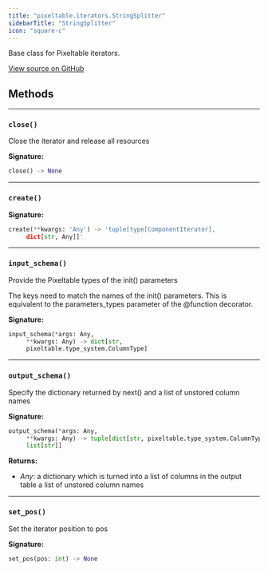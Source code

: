 ```yaml
---
title: "pixeltable.iterators.StringSplitter"
sidebarTitle: "StringSplitter"
icon: "square-c"
---
```


Base class for Pixeltable iterators.


<a href="https://github.com/pixeltable/pixeltable/blob/main/pixeltable/iterators/string.py#L8" target="_blank">View source on GitHub</a>

## Methods


---

### `close()`

Close the iterator and release all resources


**Signature:**

```python
close() -> None
```


---

### `create()`

**Signature:**

```python
create(**kwargs: 'Any') -> 'tuple[type[ComponentIterator],
     dict[str, Any]]'
```


---

### `input_schema()`

Provide the Pixeltable types of the init() parameters


The keys need to match the names of the init() parameters. This is equivalent to the parameters_types parameter of the @function decorator.


**Signature:**

```python
input_schema(*args: Any,
     **kwargs: Any) -> dict[str,
     pixeltable.type_system.ColumnType]
```


---

### `output_schema()`

Specify the dictionary returned by next() and a list of unstored column names


**Signature:**

```python
output_schema(*args: Any,
     **kwargs: Any) -> tuple[dict[str, pixeltable.type_system.ColumnType],
     list[str]]
```

**Returns:**

- *Any*: a dictionary which is turned into a list of columns in the output table a list of unstored column names



---

### `set_pos()`

Set the iterator position to pos


**Signature:**

```python
set_pos(pos: int) -> None
```

